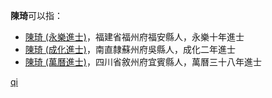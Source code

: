 '''陳琦'''可以指：
* [[陳琦_(永樂進士)|陳琦 (永樂進士)]]，福建省福州府福安縣人，永樂十年進士
* [[陳琦_(成化進士)|陳琦 (成化進士)]]，南直隸蘇州府吳縣人，成化二年進士
* [[陳琦_(萬曆進士)|陳琦 (萬曆進士)]]，四川省敘州府宜賓縣人，萬曆三十八年進士

{{disambig}}
[[Category:二字陈姓人名消歧义|qi]]